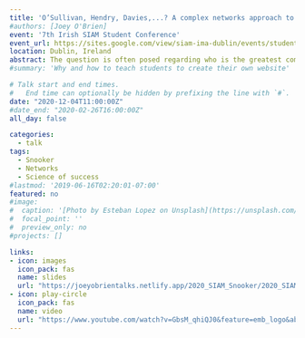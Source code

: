 ```yaml
---
title: 'O’Sullivan, Hendry, Davies,...? A complex networks approach to ranking professional Snooker players'
#authors: [Joey O'Brien]
event: '7th Irish SIAM Student Conference'
event_url: https://sites.google.com/view/siam-ima-dublin/events/student-conference?authuser=0
location: Dublin, Ireland
abstract: The question is often posed regarding who is the greatest competitor within a given sport resulting in endless debates without definitive answer and is generally discussed via qualitative, rather than quantitative, arguments. In this talk we consider the problem in the sport of Snooker - a cue-based game with its origins in the late 19th century from the military bases of British officers based in India. A detailed analysis of matches played in the sport of Snooker during the period 1968-2020 is used to calculate a directed and weighted dominance network based upon the corresponding results. We proceed to consider a ranking procedure based upon a diffusive process that incorporates details of not only the number of wins a player has had over their career but also the quality of opponent faced in these wins. We demonstrate how this approach can be applied across a variety of temporal periods in each of which we may identify the strongest player in the corresponding era. This procedure is then compared with more classical ranking schemes. Furthermore, a visualization tool known as the rank-clock is introduced to the sport which allows for immediate analysis of the career trajectory of individual competitors. These results further demonstrate the use of network science in the quantification of success within the field of sport.
#summary: 'Why and how to teach students to create their own website'

# Talk start and end times.
#   End time can optionally be hidden by prefixing the line with `#`.
date: "2020-12-04T11:00:00Z"
#date_end: "2020-02-26T16:00:00Z"
all_day: false

categories:
  - talk
tags:
  - Snooker
  - Networks
  - Science of success
#lastmod: '2019-06-16T02:20:01-07:00'
featured: no
#image:
#  caption: '[Photo by Esteban Lopez on Unsplash](https://unsplash.com/photos/rsXAKLDfqB8)'
#  focal_point: ''
#  preview_only: no
#projects: []

links:
- icon: images
  icon_pack: fas
  name: slides
  url: "https://joeyobrientalks.netlify.app/2020_SIAM_Snooker/2020_SIAM_Snooker.pdf"
- icon: play-circle
  icon_pack: fas
  name: video
  url: "https://www.youtube.com/watch?v=GbsM_qhiQJ0&feature=emb_logo&ab_channel=SIAM-IMADublinArea"
---
```

